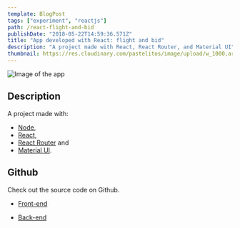 ```yaml
---
template: BlogPost
tags: ["experiment", "reactjs"]
path: /react-flight-and-bid
publishDate: "2018-05-22T14:59:36.571Z"
title: "App developed with React: flight and bid"
description: "A project made with React, React Router, and Material UI"
thumbnail: https://res.cloudinary.com/pastelitos/image/upload/w_1000,ar_16:9,c_fill,g_auto,e_sharpen/v1607767807/bruno/react-flight-and-bid_hbkeoh.png
---
```



<Image
	src="https://res.cloudinary.com/pastelitos/image/upload/w_1000,ar_16:9,c_fill,g_auto,e_sharpen/v1607767807/bruno/react-flight-and-bid_hbkeoh.png"
	alt="Image of the app"
	width={550}
	height={460}
/>

## Description

A project made with:

- [Node](https://nodejs.org/en/),
- [React](https://reactjs.org),
- [React Router](https://reacttraining.com/react-router/) and
- [Material UI](https://material-ui.com/).

## Github

Check out the source code on Github.

- [Front-end](https://github.com/brunogarcia/flight-and-bid/tree/master/front-end)

- [Back-end](https://github.com/brunogarcia/flight-and-bid/tree/master/server)
